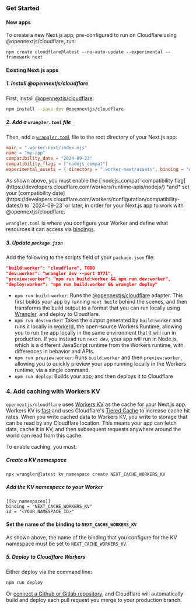 
### Get Started

#### New apps

To create a new Next.js app, pre-configured to run on Cloudflare using @opennextjs/cloudflare, run:

```
npm create cloudflare@latest --no-auto-update --experimental --framework next
```

#### Existing Next.js apps

##### 1. Install @opennextjs/cloudflare

First, install [@opennextjs/cloudflare](https://www.npmjs.com/package/@opennextjs/cloudflare):

```sh
npm install --save-dev @opennextjs/cloudflare
```

##### 2. Add a `wrangler.toml` file

Then, add a [`wrangler.toml`](https://developers.cloudflare.com/workers/wrangler/configuration/) file to the root directory of your Next.js app:

```toml
main = ".worker-next/index.mjs"
name = "my-app"
compatibility_date = "2024-09-23"
compatibility_flags = ["nodejs_compat"]
experimental_assets = { directory = ".worker-next/assets", binding = "ASSETS" }
```

<Callout>
As shown above, you must enable the [`nodejs_compat` compatibility flag](https://developers.cloudflare.com/workers/runtime-apis/nodejs/) *and* set your [compatibility date](https://developers.cloudflare.com/workers/configuration/compatibility-dates/) to `2024-09-23` or later, in order for your Next.js app to work with @opennextjs/cloudflare.
</Callout>

`wrangler.toml` is where you configure your Worker and define what resources it can access via [bindings](/workers/runtime-apis/bindings/).

##### 3. Update `package.json`

Add the following to the scripts field of your `package.json` file:

```json
"build:worker": "cloudflare", TODO
"dev:worker": "wrangler dev --port 8771",
"preview:worker": "npm run build:worker && npm run dev:worker",
"deploy:worker": "npm run build:worker && wrangler deploy"
```

- `npm run build:worker`: Runs the [@opennextjs/cloudflare](https://www.npmjs.com/package/@opennextjs/cloudflare) adapter. This first builds your app by running `next build` behind the scenes, and then transforms the build output to a format that you can run locally using [Wrangler](https://developers.cloudflare.com/workers/wrangler/), and deploy to Cloudflare.
- `npm run dev:worker`: Takes the output generated by `build:worker` and runs it locally in [workerd](https://github.com/cloudflare/workerd), the open-source Workers Runtime, allowing you to run the app locally in the same environment that it will run in production. If you instead run `next dev`, your app will run in Node.js, which is a different JavaScript runtime from the Workers runtime, with differences in behavior and APIs.
- `npm run preview:worker`: Runs `build:worker` and then `preview:worker`, allowing you to quickly preview your app running locally in the Workers runtime, via a single command.
- `npm run deploy`: Builds your app, and then deploys it to Cloudflare

### 4. Add caching with Workers KV

`opennextjs/cloudflare` uses [Workers KV](https://developers.cloudflare.com/kv/) as the cache for your Next.js app. Workers KV is [fast](https://blog.cloudflare.com/faster-workers-kv) and uses Cloudflare's [Tiered Cache](https://developers.cloudflare.com/cache/how-to/tiered-cache/) to increase cache hit rates. When you write cached data to Workers KV, you write to storage that can be read by any Cloudflare location. This means your app can fetch data, cache it in KV, and then subsequent requests anywhere around the world can read from this cache.

To enable caching, you must:

##### Create a KV namespace

```
npx wrangler@latest kv namespace create NEXT_CACHE_WORKERS_KV
```

##### Add the KV namespace to your Worker

```
[[kv_namespaces]]
binding = "NEXT_CACHE_WORKERS_KV"
id = "<YOUR_NAMESPACE_ID>"
```

#### Set the name of the binding to `NEXT_CACHE_WORKERS_KV`

As shown above, the name of the binding that you configure for the KV namespace must be set to `NEXT_CACHE_WORKERS_KV`.

##### 5. Deploy to Cloudflare Workers

Either deploy via the command line:

```sh
npm run deploy
```

Or [connect a Github or Gitlab repository](https://developers.cloudflare.com/workers/ci-cd/), and Cloudflare will automatically build and deploy each pull request you merge to your production branch.